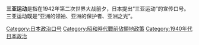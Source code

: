 {{多個問題|
{{npov|time=2011-02-15T11:05:30+00:00}}
{{unreferenced|time=2011-02-15T11:05:30+00:00}}
{{notability unreferenced|time=2011-02-15T11:05:30+00:00}}
}}
'''三亚运动'''是指在1942年第二次世界大战前夕，日本提出“三亚运动”的宣传口号。三亚运动既是“亚洲的领袖、亚洲的保护者、亚洲之光”。

[[Category:日本政治口号|Category:日本政治口号]]
[[Category:昭和時代戰前佔領地政策|Category:昭和時代戰前佔領地政策]]
[[Category:1940年代日本政治|Category:1940年代日本政治]]
